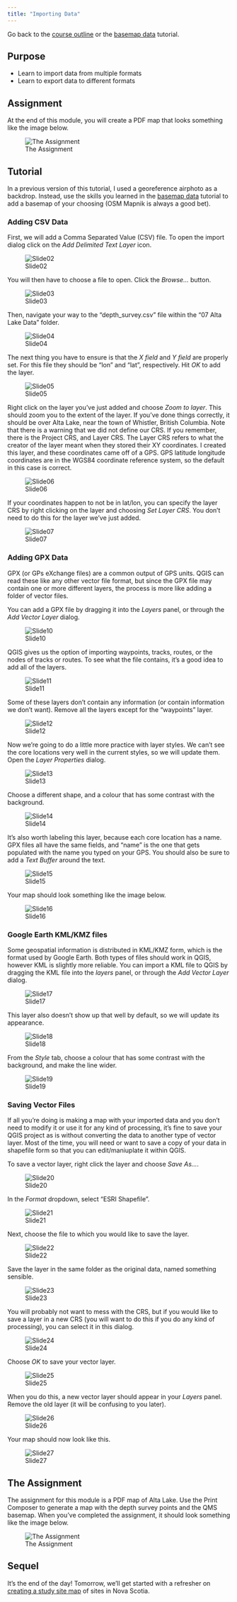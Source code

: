```yaml
---
title: "Importing Data"
---
```


Go back to the [course outline](00_Course_outline.html) or the [basemap data](06_QGIS_Basemap_Data.html) tutorial.

## Purpose

* Learn to import data from multiple formats
* Learn to export data to different formats

## Assignment

At the end of this module, you will create a PDF map that looks something like the image below.

![The Assignment](07 Importing Data/07 Importing Data.png)

## Tutorial

In a previous version of this tutorial, I used a georeference airphoto as a backdrop. Instead, use the skills you learned in the [basemap data](06_QGIS_Basemap_Data.html) tutorial to add a basemap of your choosing (OSM Mapnik is always a good bet).

### Adding CSV Data

First, we will add a Comma Separated Value (CSV) file. To open the import dialog click on the *Add Delimited Text Layer* icon.

![Slide02](07 Importing Data/Slide02.jpg)

You will then have to choose a file to open. Click the *Browse...* button.

![Slide03](07 Importing Data/Slide03.jpg)

Then, navigate your way to the "depth_survey.csv" file within the "07 Alta Lake Data" folder.

![Slide04](07 Importing Data/Slide04.jpg)

The next thing you have to ensure is that the *X field* and *Y field* are properly set. For this file they should be "lon" and "lat", respectively. Hit *OK* to add the layer.

![Slide05](07 Importing Data/Slide05.jpg)

Right click on the layer you've just added and choose *Zoom to layer*. This should zoom you to the extent of the layer. If you've done things correctly, it should be over Alta Lake, near the town of Whistler, British Columbia. Note that there is a warning that we did not define our CRS. If you remember, there is the Project CRS, and Layer CRS. The Layer CRS refers to what the creator of the layer meant when they stored their XY coordinates. I created this layer, and these coordinates came off of a GPS. GPS latitude longitude coordinates are in the WGS84 coordinate reference system, so the default in this case is correct.

![Slide06](07 Importing Data/Slide06.jpg)

If your coordinates happen to not be in lat/lon, you can specify the layer CRS by right clicking on the layer and choosing *Set Layer CRS*. You don't need to do this for the layer we've just added.

![Slide07](07 Importing Data/Slide07.jpg)

### Adding GPX Data

GPX (or GPs eXchange files) are a common output of GPS units. QGIS can read these like any other vector file format, but since the GPX file may contain one or more different layers, the process is more like adding a folder of vector files.

You can add a GPX file by dragging it into the *Layers* panel, or through the *Add Vector Layer* dialog.

![Slide10](07 Importing Data/Slide10.jpg)

QGIS gives us the option of importing waypoints, tracks, routes, or the nodes of tracks or routes. To see what the file contains, it's a good idea to add all of the layers.

![Slide11](07 Importing Data/Slide11.jpg)

Some of these layers don't contain any information (or contain information we don't want). Remove all the layers except for the "waypoints" layer.

![Slide12](07 Importing Data/Slide12.jpg)

Now we're going to do a little more practice with layer styles. We can't see the core locations very well in the current styles, so we will update them. Open the *Layer Properties* dialog.

![Slide13](07 Importing Data/Slide13.jpg)

Choose a different shape, and a colour that has some contrast with the background.

![Slide14](07 Importing Data/Slide14.jpg)

It's also worth labeling this layer, because each core location has a name. GPX files all have the same fields, and "name" is the one that gets populated with the name you typed on your GPS. You should also be sure to add a *Text Buffer* around the text.

![Slide15](07 Importing Data/Slide15.jpg)

Your map should look something like the image below.

![Slide16](07 Importing Data/Slide16.jpg)

### Google Earth KML/KMZ files

Some geospatial information is distributed in KML/KMZ form, which is the format used by Google Earth. Both types of files should work in QGIS, however KML is slightly more reliable. You can import a KML file to QGIS by dragging the KML file into the *layers* panel, or through the *Add Vector Layer* dialog.

![Slide17](07 Importing Data/Slide17.jpg)

This layer also doesn't show up that well by default, so we will update its appearance.

![Slide18](07 Importing Data/Slide18.jpg)

From the *Style* tab, choose a colour that has some contrast with the background, and make the line wider.

![Slide19](07 Importing Data/Slide19.jpg)

### Saving Vector Files

If all you're doing is making a map with your imported data and you don't need to modify it or use it for any kind of processing, it's fine to save your QGIS project as is without converting the data to another type of vector layer. Most of the time, you will need or want to save a copy of your data in shapefile form so that you can edit/maniuplate it within QGIS.

To save a vector layer, right click the layer and choose *Save As...*.

![Slide20](07 Importing Data/Slide20.jpg)

In the *Format* dropdown, select "ESRI Shapefile".

![Slide21](07 Importing Data/Slide21.jpg)

Next, choose the file to which you would like to save the layer.

![Slide22](07 Importing Data/Slide22.jpg)

Save the layer in the same folder as the original data, named something sensible.

![Slide23](07 Importing Data/Slide23.jpg)

You will probably not want to mess with the CRS, but if you would like to save a layer in a new CRS (you will want to do this if you do any kind of processing), you can select it in this dialog.

![Slide24](07 Importing Data/Slide24.jpg)

Choose *OK* to save your vector layer.

![Slide25](07 Importing Data/Slide25.jpg)

When you do this, a new vector layer should appear in your *Layers* panel. Remove the old layer (it will be confusing to you later).

![Slide26](07 Importing Data/Slide26.jpg)

Your map should now look like this.

![Slide27](07 Importing Data/Slide27.jpg)

## The Assignment

The assignment for this module is a PDF map of Alta Lake. Use the Print Composer to generate a map with the depth survey points and the QMS basemap. When you've completed the assignment, it should look something like the image below.

![The Assignment](07 Importing Data/07 Importing Data.png)

## Sequel

It's the end of the day! Tomorrow, we'll get started with a refresher on [creating a study site map](08_NS_Study_Sites_Map.html) of sites in Nova Scotia.
